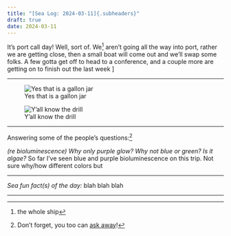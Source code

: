 ```yaml
---
title: "[Sea Log: 2024-03-11]{.subheaders}"
draft: true
date: 2024-03-11
---
```


::: {.div .bodyfont}

It's port call day! Well, sort of. We^[the whole ship] aren't going all the way into port, rather we are getting close, then a small boat will come out and we'll swap some folks. A few gotta get off to head to a conference, and a couple more are getting on to finish out the last week ]

----

::: {layout="[36,64]"}

![Yes that is a gallon jar](pics/grace_pyro.jpg){fig-alt="a large pyrosome in a gallon-sized jar being held up by Grace"}

![Y'all know the drill](pics/sunset17.jpg){fig-alt="sunset over the ocean with streaky clouds"}
:::

----

[Answering some of the people's questions:^[Don't forget, you too can [ask away](https://seabuck.netlify.app/ama)!]]{.subheaders}

*(re bioluminescence) Why only purple glow? Why not blue or green? Is it algae?* So far I've seen blue and purple bioluminescence on this trip. Not sure why/how different colors but 

----

*Sea fun fact(s) of the day:*  blah blah blah

----

:::


